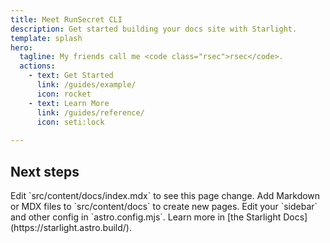 ```yaml
---
title: Meet RunSecret CLI
description: Get started building your docs site with Starlight.
template: splash
hero:
  tagline: My friends call me <code class="rsec">rsec</code>.
  actions:
    - text: Get Started
      link: /guides/example/
      icon: rocket
    - text: Learn More
      link: /guides/reference/
      icon: seti:lock
      
---
```



## Next steps

<CardGrid stagger>
	<Card title="Update content" icon="pencil">
		Edit `src/content/docs/index.mdx` to see this page change.
	</Card>
	<Card title="Add new content" icon="add-document">
		Add Markdown or MDX files to `src/content/docs` to create new pages.
	</Card>
	<Card title="Configure your site" icon="setting">
		Edit your `sidebar` and other config in `astro.config.mjs`.
	</Card>
	<Card title="Read the docs" icon="open-book">
		Learn more in [the Starlight Docs](https://starlight.astro.build/).
	</Card>
</CardGrid>
